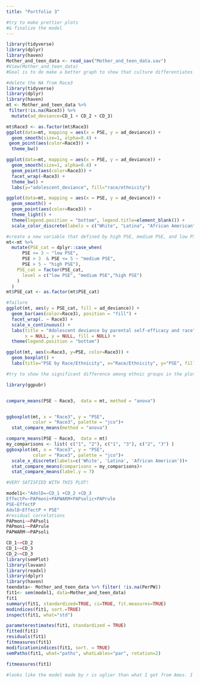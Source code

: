 ```yaml
---
title: "Portfolio 3"

#try to make prettier plots
#& finalize the model
---
```


```r
library(tidyverse)
library(dplyr)
library(haven)
Mother_and_teen_data <- read_sav("Mother_and_teen_data.sav")
#View(Mother_and_teen_data)
#Goal is to do make a better graph to show that culture differentiates the level of PSE.
```
```r
#delete the NA from Race3
library(tidyverse)
library(dplyr)
library(haven)
mt <- Mother_and_teen_data %>% 
 filter(!is.na(Race3)) %>% 
  mutate(ad_deviance=CD_1 + CD_2 + CD_3)
```


```r
mt$Race3 <- as.factor(mt$Race3)
ggplot(data=mt, mapping = aes(x = PSE, y = ad_deviance)) + 
  geom_smooth(size=1, alpha=0.4) +
 geom_point(aes(color=Race3)) +
  theme_bw()
```
```r
ggplot(data=mt, mapping = aes(x = PSE, y = ad_deviance)) + 
  geom_smooth(size=1, alpha=0.4) +
  geom_point(aes(color=Race3)) + 
  facet_wrap(~Race3) +
  theme_bw() +
  labs(y="adolescent_deviance", fill="race/ethnicity")
```
```r
ggplot(data=mt, mapping = aes(x = PSE, y = ad_deviance)) + 
  geom_smooth() +
  geom_point(aes(color=Race3)) +
  theme_light() +
  theme(legend.position = "bottom", legend.title=element_blank()) +
  scale_color_discrete(labels = c("White", "Latina", "African American")) 
```


```r
#create a new variable that defined by high PSE, medium PSE, and low PSE.
mt<-mt %>% 
  mutate(PSE_cat = dplyr::case_when(
      PSE <= 3 ~ "low PSE",
      PSE > 3  & PSE <= 5 ~ "medium PSE",
      PSE > 5 ~ "high PSE"),
    PSE_cat = factor(PSE_cat,
      level = c("low PSE", "medium PSE","high PSE")
    )
  )
mt$PSE_cat <- as.factor(mt$PSE_cat)
```


```r
#failure
ggplot(mt, aes(y = PSE_cat, fill = ad_deviance)) +
  geom_bar(aes(color=Race3), position = "fill") +
  facet_wrap(. ~ Race3) +
  scale_x_continuous() +
  labs(title = "Adolescent deviance by parental self-efficacy and race",
       x = NULL, y = NULL, fill = NULL) +
  theme(legend.position = "bottom")
```
```r

ggplot(mt, aes(x=Race3, y=PSE, color=Race3)) +
  geom_boxplot() +
  labs(title="PSE by Race/Ethnicity", x="Race/Ethnicity", y="PSE", fill="Race/Ethnicity")

```
```r
#try to show the significant difference among ethnic groups in the plot

library(ggpubr)


compare_means(PSE ~ Race3,  data = mt, method = "anova")


ggboxplot(mt, x = "Race3", y = "PSE",
          color = "Race3", palette = "jco")+
  stat_compare_means(method = "anova")

```




```r
compare_means(PSE ~ Race3,  data = mt)
my_comparisons <- list( c("1", "2"), c("1", "3"), c("2", "3") )
ggboxplot(mt, x = "Race3", y = "PSE",
          color = "Race3", palette = "jco")+ 
  scale_x_discrete(labels=c('White', 'Latina', 'African American'))+
  stat_compare_means(comparisons = my_comparisons)+ 
  stat_compare_means(label.y = 7)    

#VERY SATISFIED WITH THIS PLOT!
```
```r
model1<-"AdolD=~CD_1 +CD_2 +CD_3
EffectP=~PAPmoni+PAPWARM+PAPsolic+PAPrule
PSE~EffectP
AdolD~EffectP + PSE"
#residual correlations
PAPmoni~~PAPsoli
PAPmoni~~PAPrule
PAPWARM~~PAPsoli

CD_1~~CD_2
CD_1~~CD_3
CD_2~~CD_3
library(semPlot)
library(lavaan)
library(readxl)
library(dplyr)
library(haven)
teendata<- Mother_and_teen_data %>% filter( !is.na(PerPW)) 
fit1<- sem(model1, data=Mother_and_teen_data)
fit1
summary(fit1, standardized=TRUE, ci=TRUE, fit.measures=TRUE)
modindices(fit1, sort.=TRUE)
inspect(fit1, what="std")

parameterestimates(fit1, standardized = TRUE)
fitted(fit1)
residuals(fit1)
fitmeasures(fit1)
modificationindices(fit1, sort. = TRUE)
semPaths(fit1, what="paths", whatLables="par", rotation=2)

fitmeasures(fit1)

#looks like the model made by r is uglier than what I got from Amos. I might be stuck with Amos output.
```



